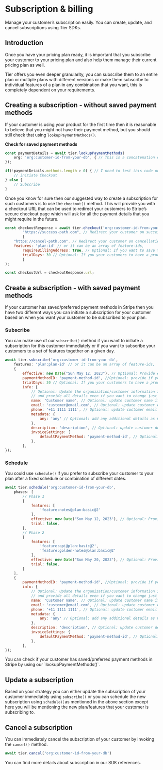 # Subscription & billing

Manage your customer’s subscription easily. You can create, update, and cancel subscriptions using Tier SDKs.

## Introduction

Once you have your pricing plan ready, it is important that you subscribe your customer to your pricing plan and also help them manage their current pricing plan as well.

Tier offers you even deeper granularity, you can subscribe them to an entire plan or multiple plans with different versions or make them subscribe to individual features of a plan in any combination that you want, this is completely dependent on your requirements.

## Creating a subscription - without saved payment methods

If your customer is using your product for the first time then it is reasonable to believe that you might not have their payment method, but you should still check that using `lookupPaymentMethods()`.

**Check for saved payment methods**

```js
const paymentDetails = await tier.lookupPaymentMethods(
	org: 'org:customer-id-from-your-db', { // This is a concatenation of 'org' and your 'customerId' from your DB
});

if(!paymentDetails.methods.length > 0) { // I need to test this code out
	// initiate Checkout
} else {
	// Subscribe
}
```

Once you know for sure then our suggested way to create a subscription for such customers is to use the `checkout()` method. This will provide you with a checkout URL that can be used to redirect your customers to Stripe’s secure checkout page which will ask for all the payment details that you might require in the future.

```js
const checkoutResponse = await tier.checkout('org:customer-id-from-your-db',
		"https://success-path.com", // Redirect your customer on success
		{
    "https://cancel-path.com", // Redirect your customer on cancellation
    features: 'plan-id' // or it can be an array of feature-ids,
		requireBillingAddress: true, // Optional: If you want to save the address
		trialDays: 30 // Optional: If you your customers to have a product trial
		}
);

const checkoutUrl = checkoutResponse.url;
```

## Create a subscription - with saved payment methods

If your customer has saved/preferred payment methods in Stripe then you have two different ways you can initiate a subscription for your customer based on when you want your customer to be subscribed to your plan.

### Subscribe

You can make use of our `subscribe()` method if you want to initiate a subscription for this customer immediately or if you want to subscribe your customers to a set of features together on a given day.

```js
await tier.subscribe('org:customer-id-from-your-db',
	features: 'plan:plan-id' // or it can be an array of feature-ids,
	{
		effective: new Date("Sun May 12, 2023"), // Optional: Provide effective data of subscription
		paymentMethodID: 'payment-method-id', //Optional: provide if your customer wants to use something different from the default
		trialDays: 30 // Optional: If you your customers to have a product trial
		info: {
			// Optional: Update the organization/customer information if required,
			// and provide all details even if you want to change just one field
			name: 'Customer name', // Optional: update customer name if needed
			email: 'customer@email.com', // Optional: update customer email if needed
			phone: '+11 1111 1111', // Optional: update customer email if needed
			metadata: {
				any: 'any' // Optional: add any additional details as metadata
			},
			description: 'description', // Optional: update customer description if needed
			invoiceSettings: {
				defaultPaymentMethod: 'payment-method-id', // Optional: update customer default payment method if needed
			},
		},
});
```

### Schedule

You could use `schedule()` if you prefer to subscribe your customer to your plan after a fixed schedule or combination of different dates.

```js
await tier.schedule('org:customer-id-from-your-db',
	phases: [
		// Phase 1
		{
			features: [
				'feature:notes@plan:basic@2'
			],
			effective: new Date("Sun May 12, 2023"), // Optional: Provide effective data of subscription
			trial: false,
		},
		// Phase 2
		{
			features: [
				'feature:api@plan:basic@2',
				'feature:golden-notes@plan:basic@2'
			],
			effective: new Date("Sun May 20, 2023"), // Optional: Provide effective data of subscription
			trial: false,
		}
	],
	{
		paymentMethodID: 'payment-method-id', //Optional: provide if your customer wants to use something different from the default
		info: {
			// Optional: Update the organization/customer information if required,
			// and provide all details even if you want to change just one field
			name: 'Customer name', // Optional: update customer name if needed
			email: 'customer@email.com', // Optional: update customer email if needed
			phone: '+11 1111 1111', // Optional: update customer email if needed
			metadata: {
				any: 'any' // Optional: add any additional details as metadata
			},
			description: 'description', // Optional: update customer description if needed
			invoiceSettings: {
				defaultPaymentMethod: 'payment-method-id', // Optional: update customer default payment method if needed
			},
		},
});
```

<Banner>
You can check if your customer has saved/preferred payment methods in Stripe by using our `lookupPaymentMethods()`.

</Banner>

## Update a subscription

Based on your strategy you can either update the subscription of your customer immediately using `subscribe()` or you can schedule the new subscription using `schedule()`as mentioned in the above section except here you will be mentioning the new plan/features that your customer is subscribing to.

## Cancel a subscription

You can immediately cancel the subscription of your customer by invoking the `cancel()` method.

```js
await tier.cancel('org:customer-id-from-your-db')
```

You can find more details about subscription in our SDK references.
